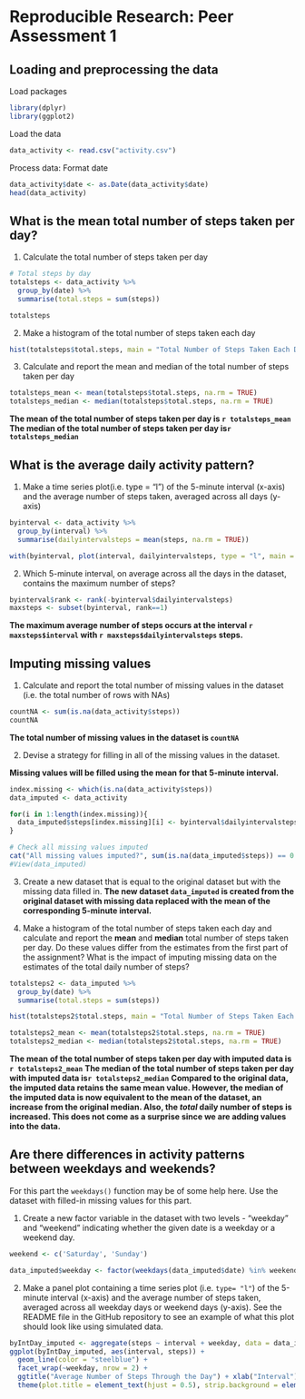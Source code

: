# Reproducible Research: Peer Assessment 1

## Loading and preprocessing the data
Load packages
```r
library(dplyr)
library(ggplot2)
```

Load the data
```r
data_activity <- read.csv("activity.csv")
```

Process data: Format date
```r
data_activity$date <- as.Date(data_activity$date)
head(data_activity)
```

## What is the mean total number of steps taken per day?
1. Calculate the total number of steps taken per day
```r
# Total steps by day
totalsteps <- data_activity %>%
  group_by(date) %>%
  summarise(total.steps = sum(steps))

totalsteps
```

2. Make a histogram of the total number of steps taken each day
```r
hist(totalsteps$total.steps, main = "Total Number of Steps Taken Each Day", xlab = "Total Steps", breaks = 10)
```

3. Calculate and report the mean and median of the total number of steps taken per day
```r
totalsteps_mean <- mean(totalsteps$total.steps, na.rm = TRUE)
totalsteps_median <- median(totalsteps$total.steps, na.rm = TRUE)
```
**The mean of the total number of steps taken per day is `r totalsteps_mean`**
**The median of the total number of steps taken per day is`r totalsteps_median`**

## What is the average daily activity pattern?
1. Make a time series plot(i.e. type = "l") of the 5-minute interval (x-axis) and the average number of steps taken, averaged across all days (y-axis)
```r
byinterval <- data_activity %>%
  group_by(interval) %>%
  summarise(dailyintervalsteps = mean(steps, na.rm = TRUE))

with(byinterval, plot(interval, dailyintervalsteps, type = "l", main = "Average Steps Taken During the Day", xlab = "Time Interval", ylab = "Steps (Average across all days)"))
```


2. Which 5-minute interval, on average across all the days in the dataset, contains the maximum number of steps?
```r
byinterval$rank <- rank(-byinterval$dailyintervalsteps)
maxsteps <- subset(byinterval, rank==1)
```
**The maximum average number of steps occurs at the interval `r maxsteps$interval` with `r maxsteps$dailyintervalsteps` steps.**

## Imputing missing values
1. Calculate and report the total number of missing values in the dataset (i.e. the total number of rows with NAs)
```r
countNA <- sum(is.na(data_activity$steps))
countNA
```
**The total number of missing values in the dataset is `countNA`**

2. Devise a strategy for filling in all of the missing values in the dataset.

**Missing values will be filled using the mean for that 5-minute interval.**
```r
index.missing <- which(is.na(data_activity$steps))
data_imputed <- data_activity

for(i in 1:length(index.missing)){
  data_imputed$steps[index.missing][i] <- byinterval$dailyintervalsteps[byinterval$interval == data_imputed$interval[index.missing][i]]
}

# Check all missing values imputed
cat("All missing values imputed?", sum(is.na(data_imputed$steps)) == 0 )
#View(data_imputed)

```

3. Create a new dataset that is equal to the original dataset but with the missing data filled in.
**The new dataset `data_imputed` is created from the original dataset with missing data replaced with the mean of the corresponding 5-minute interval.**

4. Make a histogram of the total number of steps taken each day and calculate and report the **mean** and **median** total number of steps taken per day. Do these values differ from the estimates from the first part of the assignment? What is the impact of imputing missing data on the estimates of the total daily number of steps?
```r
totalsteps2 <- data_imputed %>%
  group_by(date) %>%
  summarise(total.steps = sum(steps))

hist(totalsteps2$total.steps, main = "Total Number of Steps Taken Each Day", xlab = "Total Steps", breaks = 10)

totalsteps2_mean <- mean(totalsteps2$total.steps, na.rm = TRUE)
totalsteps2_median <- median(totalsteps2$total.steps, na.rm = TRUE)
```

**The mean of the total number of steps taken per day with imputed data is `r totalsteps2_mean`**
**The median of the total number of steps taken per day with imputed data is`r totalsteps2_median`**
**Compared to the original data, the imputed data retains the same mean value. However, the median of the imputed data is now equivalent to the mean of the dataset, an increase from the original median. Also, the _total_ daily number of steps is increased. This does not come as a surprise since we are adding values into the data.** 

## Are there differences in activity patterns between weekdays and weekends?
For this part the `weekdays()` function may be of some help here. Use the dataset with filled-in missing values for this part.

1. Create a new factor variable in the dataset with two levels - "weekday" and "weekend" indicating whether the given date is a weekday or a weekend day.
```r
weekend <- c('Saturday', 'Sunday')

data_imputed$weekday <- factor(weekdays(data_imputed$date) %in% weekend, levels = c(TRUE, FALSE), labels = c("weekend", "weekday"))
```

2. Make a panel plot containing a time series plot (i.e. `type= "l"`) of the 5-minute interval (x-axis) and the average number of steps taken, averaged across all weekday days or weekend days (y-axis). See the README file in the GitHub repository to see an example of what this plot should look like using simulated data.
```r
byIntDay_imputed <- aggregate(steps ~ interval + weekday, data = data_imputed, mean)
ggplot(byIntDay_imputed, aes(interval, steps)) + 
  geom_line(color = "steelblue") + 
  facet_wrap(~weekday, nrow = 2) + 
  ggtitle("Average Number of Steps Through the Day") + xlab("Interval") + ylab("Steps") +
  theme(plot.title = element_text(hjust = 0.5), strip.background = element_rect(fill = "rosybrown1"))
```
